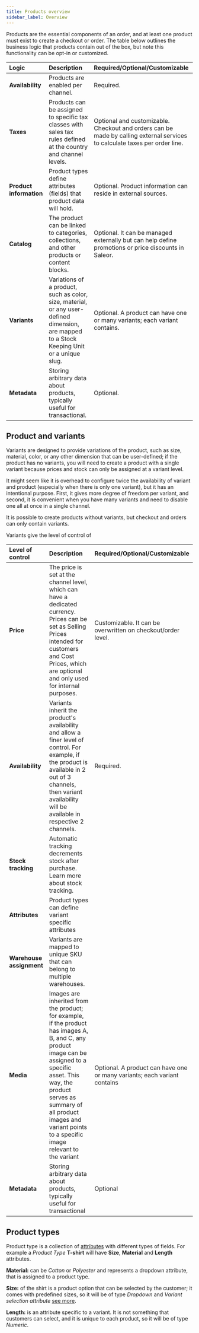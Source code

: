 ```yaml
---
title: Products overview
sidebar_label: Overview
---
```


Products are the essential components of an order, and at least one product must exist to create a checkout or order. The table below outlines the business logic that products contain out of the box, but note this functionality can be opt-in or customized.

| Logic                   | Description                                                                                                                                 | Required/Optional/Customizable                                                                                             |
| :---------------------- | :------------------------------------------------------------------------------------------------------------------------------------------ | :------------------------------------------------------------------------------------------------------------------------- |
| **Availability**        | Products are enabled per channel.                                                                                                           | Required.                                                                                                                  |
| **Taxes**               | Products can be assigned to specific tax classes with sales tax rules defined at the country and channel levels.                            | Optional and customizable. Checkout and orders can be made by calling external services to calculate taxes per order line. |
| **Product information** | Product types define attributes (fields) that product data will hold.                                                                       | Optional. Product information can reside in external sources.                                                              |
| **Catalog**             | The product can be linked to categories, collections, and other products or content blocks.                                                 | Optional. It can be managed externally but can help define promotions or price discounts in Saleor.                        |
| **Variants**            | Variations of a product, such as color, size, material, or any user-defined dimension, are mapped to a Stock Keeping Unit or a unique slug. | Optional. A product can have one or many variants; each variant contains.                                                  |
| **Metadata**            | Storing arbitrary data about products, typically useful for transactional.                                                                  | Optional.                                                                                                                  |

## Product and variants

Variants are designed to provide variations of the product, such as size, material, color, or any other dimension that can be user-defined; if the product has no variants, you will need to create a product with a single variant because prices and stock can only be assigned at a variant level.

It might seem like it is overhead to configure twice the availability of variant and product (especially when there is only one variant), but it has an intentional purpose. First, it gives more degree of freedom per variant, and second, it is convenient when you have many variants and need to disable one all at once in a single channel.

It is possible to create products without variants, but checkout and orders can only contain variants.

Variants give the level of control of

| Level of control         | Description                                                                                                                                                                                                                                                                    | Required/Optional/Customizable                                           |
| :----------------------- | :----------------------------------------------------------------------------------------------------------------------------------------------------------------------------------------------------------------------------------------------------------------------------- | :----------------------------------------------------------------------- |
| **Price**                | The price is set at the channel level, which can have a dedicated currency. Prices can be set as Selling Prices intended for customers and Cost Prices, which are optional and only used for internal purposes.                                                                | Customizable. It can be overwritten on checkout/order level.             |
| **Availability**         | Variants inherit the product's availability and allow a finer level of control. For example, if the product is available in 2 out of 3 channels, then variant availability will be available in respective 2 channels.                                                         | Required.                                                                |
| **Stock tracking**       | Automatic tracking decrements stock after purchase. Learn more about stock tracking.                                                                                                                                                                                           |                                                                          |
| **Attributes**           | Product types can define variant specific attributes                                                                                                                                                                                                                           |                                                                          |
| **Warehouse assignment** | Variants are mapped to unique SKU that can belong to multiple warehouses.                                                                                                                                                                                                      |                                                                          |
| **Media**                | Images are inherited from the product; for example, if the product has images A, B, and C, any product image can be assigned to a specific asset. This way, the product serves as summary of all product images and variant points to a specific image relevant to the variant | Optional. A product can have one or many variants; each variant contains |
| **Metadata**             | Storing arbitrary data about products, typically useful for transactional                                                                                                                                                                                                      | Optional                                                                 |

## Product types

Product type is a collection of [attributes](developer/attributes/overview.mdx) with different types of fields. For example a _Product Type_ **T-shirt** will have **Size**, **Material** and **Length** attributes.

**Material:** can be _Cotton_ or _Polyester_ and represents a dropdown attribute, that is assigned to a product type.

**Size:** of the shirt is a product option that can be selected by the customer; it comes with predefined sizes, so it will be of type _Dropdown_ and _Variant selection attribute_ [see more](#variant-selection-attributes).

**Length:** is an attribute specific to a variant. It is not something that customers can select, and it is unique to each product, so it will be of type _Numeric_.
